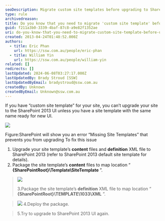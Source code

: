 ```yaml
---
seoDescription: Migrate custom site templates before upgrading to SharePoint 2013 UI to avoid missing site template errors and ensure a seamless upgrade experience.
type: rule
archivedreason:
title: Do you know that you need to migrate 'custom site template' before upgrade to SharePoint 2013 UI?
guid: f211a3b0-3339-4baf-87c8-a9e82f1352ae
uri: do-you-know-that-you-need-to-migrate-custom-site-template-before-upgrade-to-sharepoint-2013-ui
created: 2013-04-24T01:48:52.000Z
authors:
  - title: Eric Phan
    url: https://ssw.com.au/people/eric-phan
  - title: William Yin
    url: https://ssw.com.au/people/william-yin
related: []
redirects: []
lastUpdated: 2024-06-08T03:27:17.000Z
lastUpdatedBy: Brady Stroud [SSW]
lastUpdatedByEmail: bradystroud@ssw.com.au
createdBy: Unknown
createdByEmail: Unknown@ssw.com.au
---
```


If you have “custom site template” for your site, you can’t upgrade your site to the SharePoint 2013 UI unless you have a site template with the same name ready for new UI.

![](/uploads/rules/do-you-know-that-you-need-to-migrate-custom-site-template-before-upgrade-to-sharepoint-2013-ui/missingSiteTemplateError.jpg)

Figure:SharePoint will show you an error “Missing Site Templates” that prevents you from upgrading
To fix this issue

1. Upgrade your site template’s **content** files and **definition** XML file to SharePoint 2013 (refer to SharePoint 2013 default site template for details).
2. Package the site template’s **content** files to map location “ **{SharePointRoot}\Template\SiteTemplate** ”.

> ![](/uploads/rules/do-you-know-that-you-need-to-migrate-custom-site-template-before-upgrade-to-sharepoint-2013-ui/siteTemplateStructure.jpg)
>
> 3.Package the site template’s **definition** XML file to map location “ **{SharePointRoot}\TEMPLATE\1033\XML** ”.

> ![](/uploads/rules/do-you-know-that-you-need-to-migrate-custom-site-template-before-upgrade-to-sharepoint-2013-ui/siteTemplateDefinitionFile.jpg)
> 4.Deploy the package.

> 5.Try to upgrade to SharePoint 2013 UI again.
